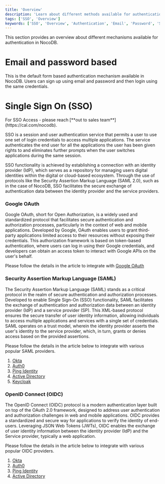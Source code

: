 ```yaml
---
title: 'Overview'
description: 'Learn about different methods available for authentication with NocoDB.'
tags: ['SSO', 'Overview']
keywords: ['SSO', 'Overview', 'Authentication', 'Email', 'Password', 'SAML', 'OIDC']
---
```


This section provides an overview about different mechanisms available for authentication in NocoDB.

# Email and password based
This is the default form based authentication mechanism available in NocoDB. Users can sign up using email and password and then login using the same credentials.

# Single Sign On (SSO)
<Callout type="info">
For SSO Access - please reach [**out to sales team**](https://cal.com/nocodb).
</Callout>

SSO is a session and user authentication service that permits a user to use one set of login credentials to access multiple applications. The service authenticates the end user for all the applications the user has been given rights to and eliminates further prompts when the user switches applications during the same session. 

SSO functionality is achieved by establishing a connection with an identity provider (IdP), which serves as a repository for managing users digital identities within the digital or cloud-based ecosystem. Through the use of protocols like the Security Assertion Markup Language (SAML 2.0), such as in the case of NocoDB, SSO facilitates the secure exchange of authentication data between the identity provider and the service providers.

### Google OAuth

Google OAuth, short for Open Authorization, is a widely used and standardized protocol that facilitates secure authentication and authorization processes, particularly in the context of web and mobile applications. Developed by Google, OAuth enables users to grant third-party applications limited access to their resources without exposing their credentials. This authorization framework is based on token-based authentication, where users can log in using their Google credentials, and developers can obtain an access token to interact with Google APIs on the user's behalf.

Please follow the details in the article to integrate with [Google OAuth](google-oauth)

### Security Assertion Markup Language (SAML) 
The Security Assertion Markup Language (SAML) stands as a critical protocol in the realm of secure authentication and authorization processes. Developed to enable Single Sign-On (SSO) functionality, SAML facilitates the exchange of authentication and authorization data between an identity provider (IdP) and a service provider (SP). This XML-based protocol ensures the secure transfer of user identity information, allowing individuals to access multiple applications and services with a single set of credentials. SAML operates on a trust model, wherein the identity provider asserts the user's identity to the service provider, which, in turn, grants or denies access based on the provided assertions. 

[//]: # (This robust framework is widely employed in various industries and platforms, contributing to the seamless and secure integration of disparate systems and applications in the digital landscape. SAML adoption is particularly evident in cloud-based services, enterprise applications, and other environments where a unified and secure authentication process is paramount.)

Please follow the details in the article below to integrate with various popular SAML providers.
1. [Okta](/account-settings/authentication/saml-sso/okta)
2. [Auth0](/account-settings/authentication/saml-sso/auth0)
3. [Ping Identity](/account-settings/authentication/saml-sso/ping-identity)
4. [Active Directory](/account-settings/authentication/saml-sso/azure-ad)
5. [Keycloak](/account-settings/authentication/saml-sso/keycloak)

### OpenID Connect (OIDC)
The OpenID Connect (OIDC) protocol is a modern authentication layer built on top of the OAuth 2.0 framework, designed to address user authentication and authorization challenges in web and mobile applications. OIDC provides a standardized and secure way for applications to verify the identity of end-users. Leveraging JSON Web Tokens (JWTs), OIDC enables the exchange of user identity information between the identity provider (IdP) and the Service provider, typically a web application. 

[//]: # (One of the key advantages of OIDC is its ability to enable Single Sign-On &#40;SSO&#41; capabilities, allowing users to authenticate once and access multiple applications seamlessly. OIDC also provides a standardized set of claims, such as user profile information, making it easier for developers to integrate identity management into their applications. Widely adopted in various industries, OIDC plays a crucial role in enhancing the security and user experience of authentication processes across diverse digital platforms.)

Please follow the details in the article below to integrate with various popular OIDC providers.
1. [Okta](/account-settings/authentication/oidc-sso/okta)
2. [Auth0](/account-settings/authentication/oidc-sso/auth0)
3. [Ping Identity](/account-settings/authentication/oidc-sso/ping-identity)
4. [Active Directory](/account-settings/authentication/oidc-sso/azure-ad)


